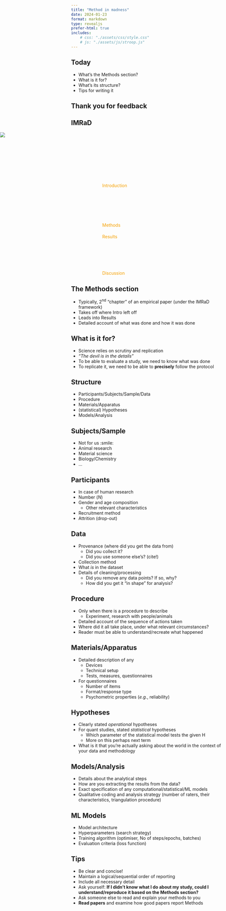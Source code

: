 ```yaml
---
title: "Method in madness"
date: 2024-01-23
format: markdown
type: revealjs
prefer-html: true
includes:
    # css: "./assets/css/style.css"
    # js: "./assets/js/stroop.js"
---
```



## Today

:::{.incremental}
- What's the Methods section?
- What is it for?
- What's its structure?
- Tips for writing it
:::

## Thank you for feedback

## IMRaD

![](./assets/hourglass.svg){style="position:absolute;left:0;right:0;"}

:::{style="margin-top:180px;margin-left:100px;color:#f59f00;font-weight:400;"}
Introduction
:::


:::{style="margin-top:110px;margin-left:100px;color:#f59f00;font-weight:400;"}
Methods
:::

:::{style="margin-top:20px;margin-left:100px;color:#f59f00;font-weight:400;"}
Results <span data-id="foo" style="opacity:0%;">**a**nd</span>

:::

:::{style="margin-top:100px;margin-left:100px;color:#f59f00;font-weight:400;"}
Discussion
:::


## The Methods section

:::{.incremental}
- Typically, 2^nd^ "chapter" of an empirical paper (under the IMRaD framework)
- Takes off where Intro left off
- Leads into Results
- Detailed account of what was done and how it was done
:::

## What is it for?

:::{.incremental}
- Science relies on scrutiny and replication
- _"The devil is in the details"_
- To be able to evaluate a study, we need to know what was done
- To replicate it, we need to be able to **precisely** follow the protocol
:::

## Structure

:::{.incremental}
- Participants/Subjects/Sample/Data
- Procedure
- Materials/Apparatus
- (statistical) Hypotheses
- Models/Analysis
:::

## Subjects/Sample

:::{.incremental}
- Not for us :smile:
- Animal research
- Material science
- Biology/Chemistry
- ...
:::

## Participants

:::{.incremental}
- In case of human research
- Number (*N*)
- Gender and age composition
    - Other relevant characteristics
- Recruitment method
- Attrition (drop-out)
:::

## Data

:::{.incremental}
- Provenance (where did you get the data from)
    - Did you collect it?
    - Did you use someone else's? (cite!)
- Collection method
- What *is* in the dataset
- Details of cleaning/processing
    - Did you remove any data points? If so, why?
    - How did you get it "in shape" for analysis?
:::

## Procedure

:::{.incremental}
- Only when there is a procedure to describe
    - Experiment, research with people/animals
- Detailed account of the sequence of actions taken
- Where did it all take place, under what relevant circumstances?
- Reader must be able to understand/recreate what happened
:::

## Materials/Apparatus

:::{.incremental}
- Detailed description of any
    - Devices
    - Technical setup
    - Tests, measures, questionnaires
- For questionnaires
    - Number of items
    - Format/response type
    - Psychometric properties (*e.g.*, reliability)
:::

## Hypotheses

:::{.incremental}
- Clearly stated _operational_ hypotheses
- For quant studies, stated _statistical_ hypotheses
    - Which parameter of the statistical model tests the given H
    - More on this perhaps next term
- What is it that you're actually asking about the world in the context of your data and methodology
:::

## Models/Analysis

:::{.incremental}
- Details about the analytical steps
- How are you extracting the results from the data?
- Exact specification of any computational/statistical/ML models
- Qualitative coding and analysis strategy (number of raters, their characteristics, triangulation procedure)
:::

## ML Models

:::{.incremental}
- Model architecture
- Hyperparameters (search strategy)
- Training algorithm (optimiser, No of steps/epochs, batches)
- Evaluation criteria (loss function)
:::

## Tips

:::{.incremental}
- Be clear and concise!
- Maintain a logical/sequential order of reporting
- Include all necessary detail
- Ask yourself: **If I didn't know what I do about my study, could I understand/reproduce it based on the Methods section?**
- Ask someone else to read and explain your methods to you
- **Read papers** and examine how good papers report Methods
:::
